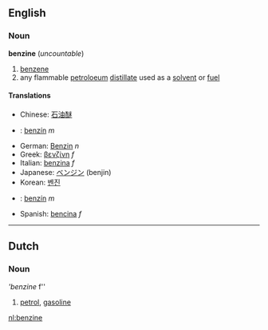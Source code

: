 ==English==
===Noun===
'''benzine''' (''uncountable'')

# [[benzene]]
# any flammable [[petroloeum]] [[distillate]] used as a [[solvent]] or [[fuel]]

====Translations====
*Chinese: [[石油醚]]
*{{cz}}: [[benzín]] ''m''
*German: [[Benzin]] ''n''
*Greek: [[βενζίνη]] ''f''
*Italian: [[benzina]] ''f''
*Japanese: [[ベンジン]] (benjin)
*Korean: [[벤진]]
*{{sk}}: [[benzín#Slovak|benzín]] ''m''
*Spanish: [[bencina]] ''f''

----

==Dutch==
===Noun===
'''benzine'' f''

# [[petrol]], [[gasoline]]

[[nl:benzine]]